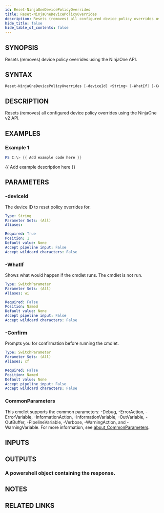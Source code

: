 ```yaml
---
id: Reset-NinjaOneDevicePolicyOverrides
title: Reset-NinjaOneDevicePolicyOverrides
description: Resets (removes) all configured device policy overrides using the NinjaOne v2 API.
hide_title: false
hide_table_of_contents: false
---
```


## SYNOPSIS

Resets (removes) device policy overrides using the NinjaOne API.

## SYNTAX

```powershell
Reset-NinjaOneDevicePolicyOverrides [-deviceId] <String> [-WhatIf] [-Confirm] [<CommonParameters>]
```

## DESCRIPTION

Resets (removes) all configured device policy overrides using the NinjaOne v2 API.

## EXAMPLES

### Example 1

```powershell
PS C:\> {{ Add example code here }}
```

{{ Add example description here }}

## PARAMETERS

### -deviceId

The device ID to reset policy overrides for.

```yaml
Type: String
Parameter Sets: (All)
Aliases:

Required: True
Position: 1
Default value: None
Accept pipeline input: False
Accept wildcard characters: False
```

### -WhatIf

Shows what would happen if the cmdlet runs.
The cmdlet is not run.

```yaml
Type: SwitchParameter
Parameter Sets: (All)
Aliases: wi

Required: False
Position: Named
Default value: None
Accept pipeline input: False
Accept wildcard characters: False
```

### -Confirm

Prompts you for confirmation before running the cmdlet.

```yaml
Type: SwitchParameter
Parameter Sets: (All)
Aliases: cf

Required: False
Position: Named
Default value: None
Accept pipeline input: False
Accept wildcard characters: False
```

### CommonParameters

This cmdlet supports the common parameters: -Debug, -ErrorAction, -ErrorVariable, -InformationAction, -InformationVariable, -OutVariable, -OutBuffer, -PipelineVariable, -Verbose, -WarningAction, and -WarningVariable. For more information, see [about_CommonParameters](http://go.microsoft.com/fwlink/?LinkID=113216).

## INPUTS

## OUTPUTS

### A powershell object containing the response.

## NOTES

## RELATED LINKS
